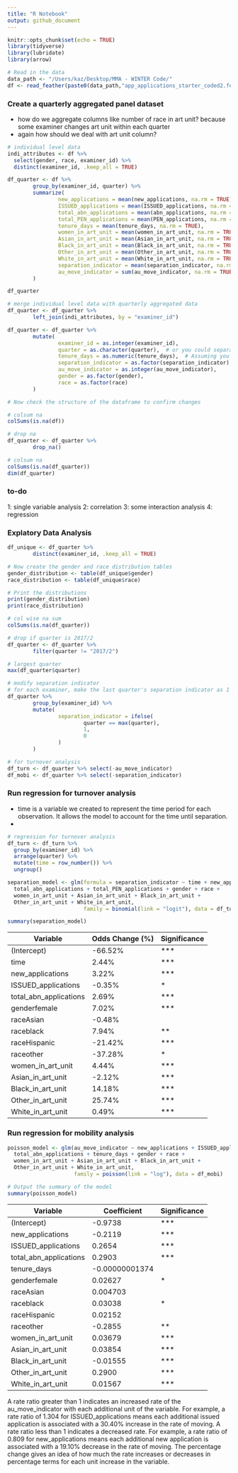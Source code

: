 ```yaml
---
title: "R Notebook"
output: github_document
---
```

```r
knitr::opts_chunk$set(echo = TRUE)
library(tidyverse)
library(lubridate)
library(arrow)


```

```r
# Read in the data
data_path <- "/Users/kaz/Desktop/MMA - WINTER Code/"
df <- read_feather(paste0(data_path,"app_applications_starter_coded2.feather"))
```


### Create a quarterly aggregated panel dataset
- how do we aggregate columns like number of race in art unit? because some examiner changes art unit within each quarter
- again how should we deal with art unit column?


```r
# individual level data
indi_attributes <- df %>%
  select(gender, race, examiner_id) %>%
  distinct(examiner_id, .keep_all = TRUE)
```
```r

df_quarter <- df %>%
        group_by(examiner_id, quarter) %>%
        summarize(
                new_applications = mean(new_applications, na.rm = TRUE),
                ISSUED_applications = mean(ISSUED_applications, na.rm = TRUE),
                total_abn_applications = mean(abn_applications, na.rm = TRUE),
                total_PEN_applications = mean(PEN_applications, na.rm = TRUE),
                tenure_days = mean(tenure_days, na.rm = TRUE),
                women_in_art_unit = mean(women_in_art_unit, na.rm = TRUE),
                Asian_in_art_unit = mean(Asian_in_art_unit, na.rm = TRUE),
                Black_in_art_unit = mean(Black_in_art_unit, na.rm = TRUE),
                Other_in_art_unit = mean(Other_in_art_unit, na.rm = TRUE),
                White_in_art_unit = mean(White_in_art_unit, na.rm = TRUE),
                separation_indicator = mean(separation_indicator, na.rm = TRUE),
                au_move_indicator = sum(au_move_indicator, na.rm = TRUE)
        )

df_quarter


```

```r
# merge individual level data with quarterly aggregated data
df_quarter <- df_quarter %>%
        left_join(indi_attributes, by = "examiner_id")
```


```r

df_quarter <- df_quarter %>%
        mutate(
                examiner_id = as.integer(examiner_id),
                quarter = as.character(quarter),  # or you could separate into year and quarter
                tenure_days = as.numeric(tenure_days),  # Assuming you keep the .x column
                separation_indicator = as.factor(separation_indicator),
                au_move_indicator = as.integer(au_move_indicator),
                gender = as.factor(gender),
                race = as.factor(race)
        )

# Now check the structure of the dataframe to confirm changes

```


```r
# colsum na
colSums(is.na(df))
```

```r
# drop na
df_quarter <- df_quarter %>%
        drop_na()
```

```r
# colsum na
colSums(is.na(df_quarter))
dim(df_quarter)
```





### to-do
1: single variable analysis
2: correlation
3: some interaction analysis
4: regression

### Explatory Data Analysis

```r
df_unique <- df_quarter %>%
        distinct(examiner_id, .keep_all = TRUE)

# Now create the gender and race distribution tables
gender_distribution <- table(df_unique$gender)
race_distribution <- table(df_unique$race)

# Print the distributions
print(gender_distribution)
print(race_distribution)
```

```r
# col wise na sum
colSums(is.na(df_quarter))
```

```r
# drop if quarter is 2017/2
df_quarter <- df_quarter %>%
        filter(quarter != "2017/2")

# largest quarter
max(df_quarter$quarter)
```

```r
# modify separation indicator
# for each examiner, make the last quarter's separation indicator as 1 and the rest as 0
df_quarter %>%
        group_by(examiner_id) %>%
        mutate(
                separation_indicator = ifelse(
                        quarter == max(quarter),
                        1,
                        0
                )
        )
```


```r
# for turnover analysis
df_turn <- df_quarter %>% select(-au_move_indicator)
df_mobi <- df_quarter %>% select(-separation_indicator)
```

### Run regression for turnover analysis
- time is a variable we created to represent the time period for each observation. It allows the model to account for the time until separation.
-
```r
# regression for turnover analysis
df_turn <- df_turn %>%
  group_by(examiner_id) %>%
  arrange(quarter) %>%
  mutate(time = row_number()) %>%
  ungroup()

```

```r
separation_model <- glm(formula = separation_indicator ~ time + new_applications + ISSUED_applications +
  total_abn_applications + total_PEN_applications + gender + race +
  women_in_art_unit + Asian_in_art_unit + Black_in_art_unit +
  Other_in_art_unit + White_in_art_unit,
                        family = binomial(link = "logit"), data = df_turn)

summary(separation_model)
```

| Variable               | Odds Change (%) | Significance |
|------------------------|-----------------|--------------|
| (Intercept)            | -66.52%         | ***          |
| time                   | 2.44%           | ***          |
| new_applications       | 3.22%           | ***          |
| ISSUED_applications    | -0.35%          | *            |
| total_abn_applications | 2.69%           | ***          |
| genderfemale           | 7.02%           | ***          |
| raceAsian              | -0.48%          |              |
| raceblack              | 7.94%           | **           |
| raceHispanic           | -21.42%         | ***          |
| raceother              | -37.28%         | *            |
| women_in_art_unit      | 4.44%           | ***          |
| Asian_in_art_unit      | -2.12%          | ***          |
| Black_in_art_unit      | 14.18%          | ***          |
| Other_in_art_unit      | 25.74%          | ***          |
| White_in_art_unit      | 0.49%           | ***          |



### Run regression for mobility analysis
```r
poisson_model <- glm(au_move_indicator ~ new_applications + ISSUED_applications +
  total_abn_applications + tenure_days + gender + race +
  women_in_art_unit + Asian_in_art_unit + Black_in_art_unit +
  Other_in_art_unit + White_in_art_unit,
                     family = poisson(link = "log"), data = df_mobi)

# Output the summary of the model
summary(poisson_model)

```


| Variable               | Coefficient | Significance |
|------------------------|-------------|--------------|
| (Intercept)            | -0.9738     | ***          |
| new_applications       | -0.2119     | ***          |
| ISSUED_applications    | 0.2654      | ***          |
| total_abn_applications | 0.2903      | ***          |
| tenure_days            | -0.00000001374 |            |
| genderfemale           | 0.02627     | *            |
| raceAsian              | 0.004703    |              |
| raceblack              | 0.03038     | *            |
| raceHispanic           | 0.02152     |              |
| raceother              | -0.2855     | **           |
| women_in_art_unit      | 0.03679     | ***          |
| Asian_in_art_unit      | 0.03854     | ***          |
| Black_in_art_unit      | -0.01555    | ***          |
| Other_in_art_unit      | 0.2900      | ***          |
| White_in_art_unit      | 0.01567     | ***          |

A rate ratio greater than 1 indicates an increased rate of the au_move_indicator with each additional unit of the variable. For example, a rate ratio of 1.304 for ISSUED_applications means each additional issued application is associated with a 30.40% increase in the rate of moving.
A rate ratio less than 1 indicates a decreased rate. For example, a rate ratio of 0.809 for new_applications means each additional new application is associated with a 19.10% decrease in the rate of moving.
The percentage change gives an idea of how much the rate increases or decreases in percentage terms for each unit increase in the variable.